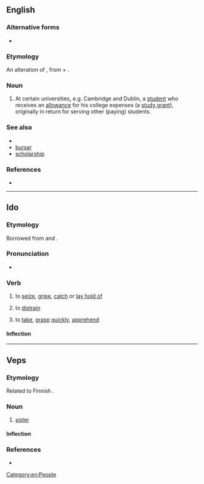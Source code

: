 {{also|sizär}}
==English==

===Alternative forms===
* {{l|en|sizer}}

===Etymology===
An alteration of {{m|en|sizer}}, from {{m|en|size||fixed portion}} + {{m|en|-er}}.

===Noun===
{{en-noun}}

# {{lb|en|British}} At certain universities, e.g. Cambridge and Dublin, a [[student]] who receives an [[allowance]] for his college expenses (a [[study grant]]), originally in return for serving other (paying) students.

===See also===
* {{pedia}}
* [[bursar]]
* [[scholarship]]

===References===
* {{R:Websters}}

[[Category:en:People]]

----

==Ido==

===Etymology===
Borrowed from {{bor|io|en|seize}} and {{bor|io|fr|saisir}}.

===Pronunciation===
* {{IPA|io|/siˈzar/}}

===Verb===
{{io-verb|siz}}

# {{lb|io|transitive}} to [[seize]], [[gripe]], [[catch]] or [[lay hold of]]
# {{lb|io|transitive}} to [[distrain]] {{gloss|property}}
# {{lb|io|transitive|figuratively}} to [[take]], [[grasp]] [[quickly]], [[apprehend]] {{gloss|arrest}}

====Inflection====
{{io-conj}}

----

==Veps==

===Etymology===
Related to Finnish {{m|fi|sisar}}.

===Noun===
{{vep-noun}}

# [[sister]]

====Inflection====
{{vep-decl-stems|sizar||en|t|id}}

===References===
* {{R:vep:UVVV|сестра}}

{{topics|vep|Family}}